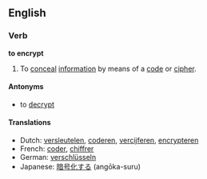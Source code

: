 ==English==
===Verb===
'''to encrypt'''
#To [[conceal]] [[information]] by means of a [[code]] or [[cipher]]. 
====Antonyms====
*to [[decrypt]]

====Translations====
*Dutch: [[versleutelen]], [[coderen]], [[vercijferen]], [[encrypteren]]
*French: [[coder]], [[chiffrer]]
*German: [[verschlüsseln]]
*Japanese: [[暗号化する]] (angōka-suru)